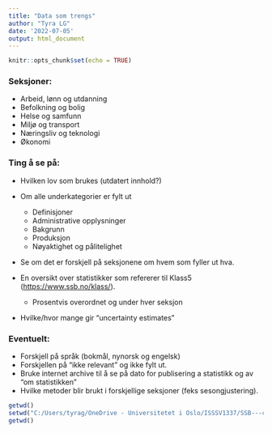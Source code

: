 ```yaml
---
title: "Data som trengs"
author: "Tyra LG"
date: '2022-07-05'
output: html_document
---
```


```r
knitr::opts_chunk$set(echo = TRUE)
```

### Seksjoner:

-   Arbeid, lønn og utdanning
-   Befolkning og bolig
-   Helse og samfunn
-   Miljø og transport
-   Næringsliv og teknologi
-   Økonomi

### Ting å se på:

-   Hvilken lov som brukes (utdatert innhold?)

-   Om alle underkategorier er fylt ut

    -   Definisjoner
    -   Administrative opplysninger
    -   Bakgrunn
    -   Produksjon
    -   Nøyaktighet og pålitelighet

-   Se om det er forskjell på seksjonene om hvem som fyller ut hva.

-   En oversikt over statistikker som refererer til Klass5 (<https://www.ssb.no/klass/>).
    -   Prosentvis overordnet og under hver seksjon
-   Hvilke/hvor mange gir "uncertainty estimates"    


### Eventuelt:

-   Forskjell på språk (bokmål, nynorsk og engelsk)
-   Forskjellen på "ikke relevant" og ikke fylt ut.
-   Bruke internet archive til å se på dato for publisering a statistikk og av "om statistikken"
-   Hvilke metoder blir brukt i forskjellige seksjoner (feks sesongjustering).

```r
getwd()
setwd("C:/Users/tyrag/OneDrive - Universitetet i Oslo/ISSSV1337/SSB---case-project")
getwd()
```


